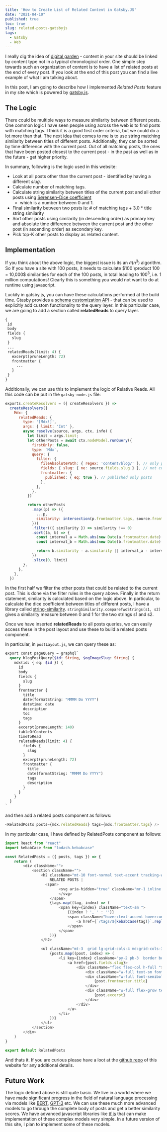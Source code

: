 ```yaml
---
title: 'How to Create List of Related Content in Gatsby.JS'
date: "2021-04-10"
published: true
toc: true
slug: related-posts-gatsbyjs
tags:
  - Gatsby
  - Web
---
```


I really dig the idea of [digital garden](https://joelhooks.com/digital-garden) - content in your
site should be linked by content type not in a typical chronological order. One simple step towards
such an organization of content is to have a list of related posts at the end of every post. If you
look at the end of this post you can find a live example of what I am talking about.

In this post, I am going to describe how I implemented _Related Posts_ feature in my site which is
powered by [gatsby.js](https://www.gatsbyjs.com/).

## The Logic

There could be multiple ways to measure similarity between different posts. One common logic I have
seen people using across the web is to find posts with matching tags. I think it is a good
first order criteria, but we could do a lot more than that. The next idea that comes to me is to
use string matching similarity between titles of different posts. Additionally, they can be
sorted by time difference with the current post. Out of all matching posts, the ones that have been
posted closest to the current post - in the past as well as in the future - get higher priority.

In summary, following is the logic used in this website:

+ Look at all posts other than the current post - identified by having a different _slug_.
+ Calculate number of matching tags.
+ Calculate string similarity between titles of the current post and all other posts
  using [Sørensen–Dice coefficient](https://en.wikipedia.org/wiki/S%C3%B8rensen%E2%80%93Dice_coefficient)
  - which is a number between 0 and 1.
+ Final similarity between two posts is: # of matching tags + 3.0 * title string similarity
+ Sort other posts using similarity (in descending order) as primary key and absolute time
  difference between the current post and the other post (in ascending order) as secondary key.
+ Pick top-K other posts to display as related content.


## Implementation

If you think about the above logic, the biggest issue is its an $\mathcal{O}(n^3)$ algorithm. So If
you have a site with 100 posts, it needs to calculate $100 \product 100 = 10,000$ similarities for
each of the 100 posts, in total leading to $100^3$, i.e. 1 million computations! Clearly this is
something you would not want to do at runtime using javascript.

Luckily in gatsby.js, you can have these calculations performed at the build time. Gtasby provides a
[schema customization API](https://www.gatsbyjs.org/docs/schema-customization) - that can be used
to explicitly add custom functionality to the query layer. In this particular case, we are going to
add a section called **relatedReads** to query layer.

 ```graphql
{
  id
  body
  fields {
    slug
  }
  ...
  relatedReads(limit: 4) {
    excerpt(pruneLength: 72)
    frontmatter {
      ...
    }
  }
}
```

Additionally, we can use this to implement the logic of Relative Reads. All this code can be put in
the `gatsby-node.js` file:

```js:title=gatsby-node.js
exports.createResolvers = ({ createResolvers }) =>
  createResolvers({
    Mdx: {
      relatedReads: {
        type: '[Mdx!]',
        args: { limit: 'Int' },
        async resolve(source, args, ctx, info) {
          let limit = args.limit;
          let otherPosts = await ctx.nodeModel.runQuery({
            firstOnly: false,
            type: `Mdx`,
            query: {
              filter: {
                fileAbsolutePath: { regex: 'content/blog/' }, // only posts
                fields: { slug: { ne: source.fields.slug } }, // not current article
                frontmatter: {
                  published: { eq: true }, // published only posts
                },
              },
            },
          })

          return otherPosts
            .map((p) => ({
              ...p,
              similarity: intersection(p.frontmatter.tags, source.frontmatter.tags).length + 3.0 * stringSimilarity.compareTwoStrings(p.frontmatter.title, source.frontmatter.title),
            }))
            .filter(({ similarity }) => similarity !== 0)
            .sort((a, b) => {
              const interval_a = Math.abs(new Date(a.frontmatter.date) - new Date(source.frontmatter.date));
              const interval_b = Math.abs(new Date(b.frontmatter.date) - new Date(source.frontmatter.date));

              return b.similarity - a.similarity || interval_a - interval_b;
            })
            .slice(0, limit)
        },
      },
    },
  })
```

In the first half we filter the other posts that could be related to the current post. This is done
via the filter rules in the query above. Finally in the return statement, similarity is calculated
based on the logic above. In particular, to calculate the dice coefficient between titles of
different posts, I have a library called [string-similarity](https://www.npmjs.com/package/string-similarity).
`stringSimilarity.compareTwoStrings(s1, s2)` gives a similarity measure between 0 and 1 for the two
strings s1 and s2.

Once we have inserted **relatedReads** to all posts queries, we can easily access these in the post
layout and use these to build a related posts component.

In particular, in `postLayout.js`, we can query these as:

```graphql
export const pageQuery = graphql`
  query blogPostQuery($id: String, $ogImageSlug: String) {
    mdx(id: { eq: $id }) {
      id
      body
      fields {
        slug
      }
      frontmatter {
        title
        date(formatString: "MMMM Do YYYY")
        datetime: date
        description
        toc
        tags
      }
      excerpt(pruneLength: 140)
      tableOfContents
      timeToRead
      relatedReads(limit: 4) {
        fields {
          slug
        }
        excerpt(pruneLength: 72)
        frontmatter {
          title
          date(formatString: "MMMM Do YYYY")
          tags
          description
        }
      }
    }
  }
`
```
and then add a related posts component as follows:

```js
<RelatedPosts posts={mdx.relatedReads} tags={mdx.frontmatter.tags} />
```

In my particular case, I have defined by RelatedPosts component as follows:

```js
import React from "react"
import kebabCase from "lodash.kebabcase"

const RelatedPosts = ({ posts, tags }) => {
    return (
        <div className="">
            <section className="">
                <h2 className="mt-10 font-normal text-accent tracking-widestest">
                    RELATED POSTS |
                  <span>
                        <svg aria-hidden="true" className="mr-1 inline h-4 w-4  transition duration-100" fill="currentColor" xmlns="http://www.w3.org/2000/svg" viewBox="0 0 24 24"><path d="M12.051 3.999l9.121 9.111-6.189 6.188-8.983-9.105v-6.194h6.051zm.826-1.999h-8.875l-.002 9.013 10.973 11.125 9.027-9.028-11.123-11.11zm-2.316 6.56c-.586.586-1.535.586-2.121 0s-.586-1.535 0-2.121 1.535-.586 2.121.001c.585.584.585 1.534 0 2.12zm1.043 13.004l-1.37 1.436-10.234-10.258v-7.742h2v6.891l9.604 9.673zm6.343-8.852l-4.494-4.493-.707.707 4.494 4.493.707-.707zm-1.416 1.415l-4.494-4.493-.707.707 4.494 4.492.707-.706zm-3.136-.31l-2.771-2.77-.707.707 2.771 2.77.707-.707z"></path>
                        </svg>
                    </span>
                    {tags.map((tag, index) => (
                        <span key={index} className="text-sm ">
                            {(index ? ', ' : '')}
                            <span className="hover:text-accent hover:underline">
                                <a href={`/tags/${kebabCase(tag)}`.replace(/\/\/+/g, `/`)}>{tag}</a>
                            </span>
                        </span>
                    ))}
                </h2>

                <ul className="mt-3  grid lg:grid-cols-4 md:grid-cols-3 sm:grid-cols-2 gap-4 ">
                    {posts.map((post, index) => (
                        <li key={index} className="py-2 pb-3  border border-l-0 border-r-0 border-t-0 border-b-1 cursor-pointer ">
                            <a href={post.fields.slug}>
                                <div className="flex flex-col h-full ">
                                    <div className="w-full text-sm font-light text-secondary mr-1">{post.frontmatter.date}</div>
                                    <div className="w-full font-semibold hover:text-accent mb-1">
                                        {post.frontmatter.title}
                                    </div>
                                    <div className="w-full flex-grow text-sm">
                                        {post.excerpt}
                                    </div>
                                </div>
                            </a>
                        </li>
                    ))}
                </ul>
            </section>
        </div>
    )
}

export default RelatedPosts
```

And thats it. If you are curious please have a loot at the
[github repo](https://github.com/sadanand-singh/reckoning.dev-gatsby) of this website for any
additional details.

## Future Work

The logic defined above is still quite basic. We live in a world where we have made significant
progress in the field of natural language processing via models like
[BERT](https://arxiv.org/abs/1810.04805), [GPT-3](https://openai.com/blog/gpt-3-apps/) etc. We can
use these much more advanced models to go through the complete body of posts and get a better
similarity scores. We have advanced javascript libraries like [tf.js](https://www.tensorflow.org/js)
that can make implementation of these complex models very simple. In a future version of this site,
I plan to implement some of these models.
